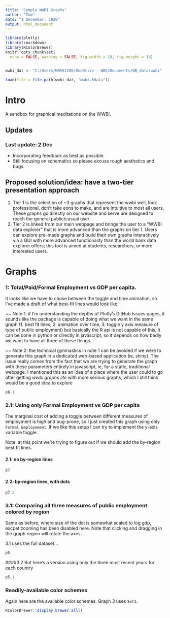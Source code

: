 ```yaml
---
title: "Sample WWBI Graphs"
author: "Tom"
date: "1 December, 2020"
output: html_document
---
```


```r
library(plotly)
library(rmarkdown)
library(RColorBrewer)
knitr::opts_chunk$set(
  echo = FALSE, warning = FALSE, fig.width = 10, fig.height = 10)


wwbi_dat <- "C:/Users/WB551206/OneDrive - WBG/Documents/WB_data/wwbi"

load(file = file.path(wwbi_dat, "wwbi.Rdata"))

```

# Intro

A sandbox for graphical meditations on the WWBI. 


## Updates
### Last update: 2 Dec

- Incorporating feedback as best as possible.
- Still focusing on schematics so please excuse rough aesthetics and bugs.


## Proposed solution/idea: have a two-tier presentation approach
1. Tier 1 is the selection of ~3 graphs that represent the wwbi well, look professional, don't take eons to make, and are intuitive to most all users. These graphs go directly on our website and serve are designed to reach the general public/casual user.
2. Tier 2 is linked from our main webpage and brings the user to a "WWBI data explorer" that is more advanced than the graphs on tier 1. Users can explore pre-made graphs and build their own graphs interactively via a GUI with more advanced functionality than the world bank data explorer offers; this tool is aimed at students, researchers, or more interested users. 

# Graphs 

### 1: Total/Paid/Formal Employment vs GDP per capita.

It looks like we have to chose between the toggle and time animation, so I've made a draft of what best-fit lines would look like. 

~~ Note 1: if I'm understanding the depths of Plotly's GitHub Issues pages, it sounds like the package is capable of doing what we want in the same graph (1. best fit lines, 2. animation over time, 3. toggle y axis measure of type of public employment) but basically the R api is not capable of this, it can be done in python or directly in javascript, so it depends on how badly we want to have all three of these things. 

~~ Note 2: the technical gymnastics in note 1 can be avoided if we were to generate this graph in a dedicated web-based application (ie, shiny). The issue really comes from the fact that we are trying to generate the graph with these parameters entirely in javascript, ie, for a static, traditional webpage. I mentioned this as an idea of a place where the user could to go after getting *wwbi graphs lite* with more serious graphs, which I still think would be a good idea to explore

```r
p6.1
```


### 2.1: Using only Formal Employment vs GDP per capita

The marginal cost of adding a toggle between different measures of employment is high and bug-prone, so I just created this graph using only `Formal Employoment`. If we like this setup I can try to implement the y-axis variable toggle.

Note: at this point we're trying to figure out if we should add the by-region best fit lines.

#### 2.1: no by-region lines

```r
p7
```

#### 2.2: by-region lines, with dots
```r
p7.2
```



### 3.1: Comparing all three measures of public employment colored by region
Same as before, where size of the dot is somewhat scaled to log gdp, excpet zooming has been disabled here. Note that clicking and dragging in the graph region will rotate the axes.

3.1 uses the full dataset...

```r
p5
```


####3.2 But here's a version using only the three most recent years for each country
```r
p5.1
```


### Readily-available color schemes
Again here are the available color schemes. Graph 3 uses `Set1`.
```r
RColorBrewer::display.brewer.all()
```


